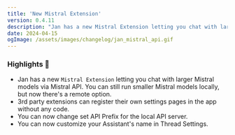 ```yaml
---
title: 'New Mistral Extension'
version: 0.4.11
description: "Jan has a new Mistral Extension letting you chat with larger Mistral models via Mistral API"
date: 2024-04-15
ogImage: /assets/images/changelog/jan_mistral_api.gif
---
```



<ChangelogHeader/>

### Highlights 🎉

- Jan has a new `Mistral Extension` letting you chat with larger Mistral models via Mistral API. You can still run smaller Mistral models locally, but now there's a remote option.
- 3rd party extensions can register their own settings pages in the app without any code.
- You can now change set API Prefix for the local API server.
- You can now customize your Assistant's name in Thread Settings.
